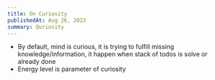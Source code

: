 ```yaml
---
title: On Curiosity
publishedAt: Aug 26, 2023
summary: Quriosity
---
```


- By default, mind is curious, it is trying to fulfill missing knowledge/information, it happen when stack of todos is solve or already done
- Energy level is parameter of curiosity
